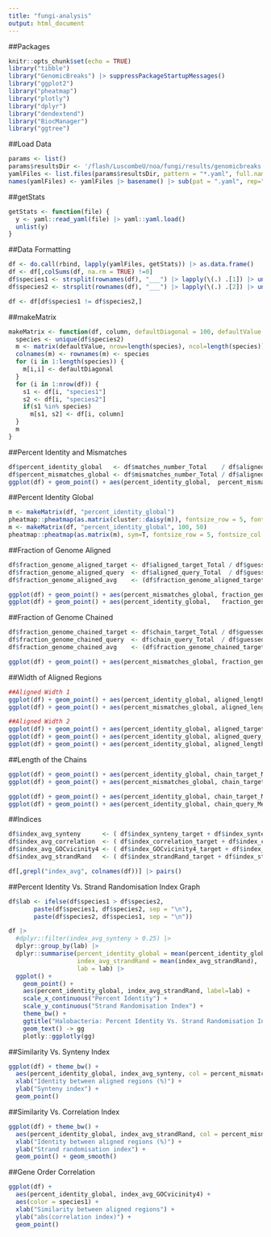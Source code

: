 ```yaml
---
title: "fungi-analysis"
output: html_document
---
```

##Packages
```r
knitr::opts_chunk$set(echo = TRUE)
library("tibble")
library("GenomicBreaks") |> suppressPackageStartupMessages()
library("ggplot2")
library("pheatmap")
library("plotly")
library("dplyr")
library("dendextend")
library("BiocManager")
library("ggtree")

```


##Load Data
```r
params <- list()
params$resultsDir <- '/flash/LuscombeU/noa/fungi/results/genomicbreaks'
yamlFiles <- list.files(params$resultsDir, pattern = "*.yaml", full.names = TRUE)
names(yamlFiles) <- yamlFiles |> basename() |> sub(pat = ".yaml", rep="")
```


##getStats
```r
getStats <- function(file) {
  y <- yaml::read_yaml(file) |> yaml::yaml.load()
  unlist(y)
}
```

##Data Formatting
```r
df <- do.call(rbind, lapply(yamlFiles, getStats)) |> as.data.frame()
df <- df[,colSums(df, na.rm = TRUE) !=0]
df$species1 <- strsplit(rownames(df), "___") |> lapply(\(.) .[1]) |> unlist()
df$species2 <- strsplit(rownames(df), "___") |> lapply(\(.) .[2]) |> unlist()

df <- df[df$species1 != df$species2,]
```


##makeMatrix
```r
makeMatrix <- function(df, column, defaultDiagonal = 100, defaultValue = NA) {
  species <- unique(df$species2)
  m <- matrix(defaultValue, nrow=length(species), ncol=length(species))
  colnames(m) <- rownames(m) <- species
  for (i in 1:length(species)) {
    m[i,i] <- defaultDiagonal
  }
  for (i in 1:nrow(df)) {
    s1 <- df[i, "species1"]
    s2 <- df[i, "species2"]
    if(s1 %in% species)
      m[s1, s2] <- df[i, column]
  }
  m
}
```


##Percent Identity and Mismatches
```r
df$percent_identity_global   <- df$matches_number_Total    / df$aligned_length_Total * 100
df$percent_mismatches_global <- df$mismatches_number_Total / df$aligned_length_Total * 100
ggplot(df) + geom_point() + aes(percent_identity_global,  percent_mismatches_global)
```


##Percent Identity Global
```r
m <- makeMatrix(df, "percent_identity_global")
pheatmap::pheatmap(as.matrix(cluster::daisy(m)), fontsize_row = 5, fontsize_col = 5)
m <- makeMatrix(df, "percent_identity_global", 100, 50)
pheatmap::pheatmap(as.matrix(m), sym=T, fontsize_row = 5, fontsize_col = 5)

```


##Fraction of Genome Aligned
```r
df$fraction_genome_aligned_target <- df$aligned_target_Total / df$guessed_target_length * 100
df$fraction_genome_aligned_query  <- df$aligned_query_Total  / df$guessed_query_length  * 100
df$fraction_genome_aligned_avg    <- (df$fraction_genome_aligned_target + df$fraction_genome_aligned_query) / 2

ggplot(df) + geom_point() + aes(percent_mismatches_global, fraction_genome_aligned_avg, col = percent_identity_global)
ggplot(df) + geom_point() + aes(percent_identity_global,   fraction_genome_aligned_avg, col = percent_mismatches_global)
```


##Fraction of Genome Chained
```r
df$fraction_genome_chained_target <- df$chain_target_Total / df$guessed_target_length * 100
df$fraction_genome_chained_query  <- df$chain_query_Total  / df$guessed_query_length  * 100
df$fraction_genome_chained_avg    <- (df$fraction_genome_chained_target + df$fraction_genome_chained_query) / 2

ggplot(df) + geom_point() + aes(percent_mismatches_global, fraction_genome_chained_avg, col = percent_identity_global)
```


##Width of Aligned Regions
```r
##Aligned Width 1
ggplot(df) + geom_point() + aes(percent_identity_global, aligned_length_Mean, col = percent_mismatches_global)
ggplot(df) + geom_point() + aes(percent_mismatches_global, aligned_length_Mean, col = percent_identity_global)

##Aligned Width 2
ggplot(df) + geom_point() + aes(percent_identity_global, aligned_target_Mean / guessed_target_length, col = percent_mismatches_global) + scale_y_log10()
ggplot(df) + geom_point() + aes(percent_identity_global, aligned_query_Mean  / guessed_query_length, col = percent_mismatches_global) + scale_y_log10()
ggplot(df) + geom_point() + aes(percent_identity_global, aligned_length_Mean  / (guessed_target_length + guessed_query_length) / 2, col = percent_mismatches_global)  + scale_y_log10()
```


##Length of the Chains
```r
ggplot(df) + geom_point() + aes(percent_identity_global, chain_target_Mean, col = percent_mismatches_global) + scale_y_log10()
ggplot(df) + geom_point() + aes(percent_mismatches_global, chain_target_Mean, col = percent_identity_global) + scale_y_log10()

ggplot(df) + geom_point() + aes(percent_identity_global, chain_target_Mean / guessed_target_length, col = percent_mismatches_global) + scale_y_log10()
ggplot(df) + geom_point() + aes(percent_identity_global, chain_query_Mean  / guessed_query_length, col = percent_mismatches_global) + scale_y_log10()
```


##Indices
```r
df$index_avg_synteny      <- ( df$index_synteny_target + df$index_synteny_query ) / 2
df$index_avg_correlation  <- ( df$index_correlation_target + df$index_correlation_query ) / 2
df$index_avg_GOCvicinity4 <- ( df$index_GOCvicinity4_target + df$index_GOCvicinity4_query ) / 2
df$index_avg_strandRand   <- ( df$index_strandRand_target + df$index_strandRand_query ) / 2

df[,grepl("index_avg", colnames(df))] |> pairs()
```


##Percent Identity Vs. Strand Randomisation Index Graph
```r
df$lab <- ifelse(df$species1 > df$species2,
       paste(df$species1, df$species2, sep = "\n"),
       paste(df$species2, df$species1, sep = "\n"))

df |>
  #dplyr::filter(index_avg_synteny > 0.25) |>
  dplyr::group_by(lab) |>
  dplyr::summarise(percent_identity_global = mean(percent_identity_global),
                   index_avg_strandRand = mean(index_avg_strandRand),
                   lab = lab) |>
  ggplot() +
    geom_point() +
    aes(percent_identity_global, index_avg_strandRand, label=lab) +
    scale_x_continuous("Percent Identity") +
    scale_y_continuous("Strand Randomisation Index") +
    theme_bw() +
    ggtitle("Halobacteria: Percent Identity Vs. Strand Randomisation Index") +
    geom_text() -> gg
    plotly::ggplotly(gg)
```


##Similarity Vs. Synteny Index
```r
ggplot(df) + theme_bw() +
  aes(percent_identity_global, index_avg_synteny, col = percent_mismatches_global) +
  xlab("Identity between aligned regions (%)") +
  ylab("Synteny index") +
  geom_point()
```


##Similarity Vs. Correlation Index
```r
ggplot(df) + theme_bw() +
  aes(percent_identity_global, index_avg_strandRand, col = percent_mismatches_global) +
  xlab("Identity between aligned regions (%)") +
  ylab("Strand randomisation index") +
  geom_point() + geom_smooth()
```


##Gene Order Correlation
```r
ggplot(df) +
  aes(percent_identity_global, index_avg_GOCvicinity4) +
  aes(color = species1) +
  xlab("Similarity between aligned regions") +
  ylab("abs(correlation index)") +
  geom_point()
```

